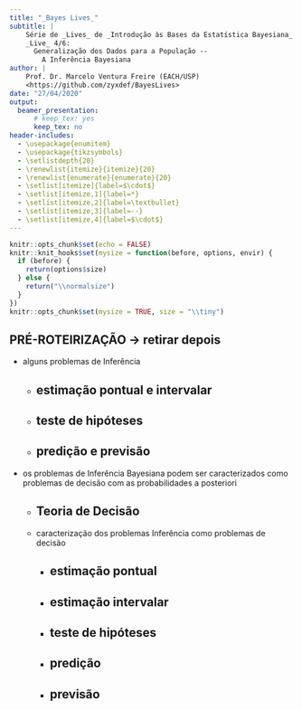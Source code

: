 ```yaml
---
title: "_Bayes Lives_"
subtitle: |
    Série de _Lives_ de _Introdução às Bases da Estatística Bayesiana_ \
    _Live_ 4/6: 
      Generalização dos Dados para a População -- 
        A Inferência Bayesiana
author: |
    Prof. Dr. Marcelo Ventura Freire (EACH/USP)
    <https://github.com/zyxdef/BayesLives>
date: "27/04/2020"
output: 
  beamer_presentation:
      # keep_tex: yes
      keep_tex: no
header-includes:
  - \usepackage{enumitem}
  - \usepackage{tikzsymbols}
  - \setlistdepth{20}
  - \renewlist{itemize}{itemize}{20}
  - \renewlist{enumerate}{enumerate}{20}
  - \setlist[itemize]{label=$\cdot$}
  - \setlist[itemize,1]{label=*}
  - \setlist[itemize,2]{label=\textbullet}
  - \setlist[itemize,3]{label=--}
  - \setlist[itemize,4]{label=$\cdot$}
---
```


```r
knitr::opts_chunk$set(echo = FALSE)
knitr::knit_hooks$set(mysize = function(before, options, envir) {
  if (before) {
    return(options$size)
  } else {
    return("\\normalsize")
  }
})
knitr::opts_chunk$set(mysize = TRUE, size = "\\tiny")
```

## **PRÉ-ROTEIRIZAÇÃO** $\longrightarrow$ **retirar depois**

  - alguns problemas de Inferência
    - estimação pontual e intervalar
      - 
    - teste de hipóteses
      - 
    - predição e previsão
      - 
  - os problemas de Inferência Bayesiana podem ser caracterizados como problemas de decisão com as probabilidades a posteriori
    - Teoria de Decisão
      -
    - caracterização dos problemas Inferência como problemas de decisão
      - estimação pontual
        -
      - estimação intervalar
        -
      - teste de hipóteses
        -
      - predição 
        -
      - previsão
        -
